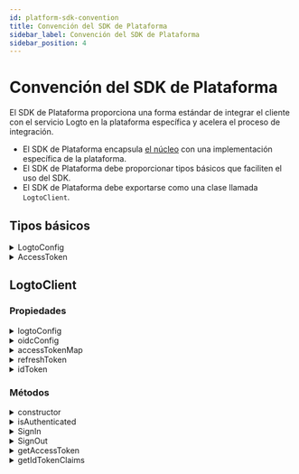 ```yaml
---
id: platform-sdk-convention
title: Convención del SDK de Plataforma
sidebar_label: Convención del SDK de Plataforma
sidebar_position: 4
---
```


# Convención del SDK de Plataforma

El SDK de Plataforma proporciona una forma estándar de integrar el cliente con el servicio Logto en la plataforma específica y acelera el proceso de integración.

- El SDK de Plataforma encapsula [el núcleo](/developers/sdk-conventions/core-sdk-convention) con una implementación específica de la plataforma.
- El SDK de Plataforma debe proporcionar tipos básicos que faciliten el uso del SDK.
- El SDK de Plataforma debe exportarse como una clase llamada `LogtoClient`.

## Tipos básicos

<details>
  <summary>LogtoConfig</summary>

| Nombre              | Tipo       | Requerido | Valor por defecto                   | Notas                                                                              |
| ------------------- | ---------- | --------- | ----------------------------------- | ---------------------------------------------------------------------------------- |
| endpoint            | `string`   | ✅        |                                     | El endpoint del servicio OIDC.                                                     |
| appId               | `string`   | ✅        |                                     | El ID de la aplicación proviene de la aplicación que registramos en Logto Service. |
| scopes              | `string[]` |           | `[openid, offline_access, profile]` | Este campo siempre contiene `openid`, `offline_access` y `profile`.                |
| resources           | `string[]` |           |                                     | Los indicadores de recursos protegidos que queremos usar.                          |
| prompt              | `string`   |           | `consent`                           | El valor de prompt utilizado en `generateSignInUri`.                               |
| usingPersistStorage | `boolean`  |           | `true`                              | Decide si almacenar credenciales en la máquina local o no.                         |

**\*Notas**

- Puedes extender este `LogtoConfig` si lo necesitas.
- `usingPersistStorage` solo se proporciona en SDKs de cliente. Por ejemplo, iOS, Android y SPA.

</details>

<details>
  <summary>AccessToken</summary>

| Nombre    | Tipo     | Notas                       |
| --------- | -------- | --------------------------- |
| token     | `string` |                             |
| scope     | `string` |                             |
| expiresAt | `number` | Marca de tiempo en segundos |

</details>

## LogtoClient

### Propiedades

<details>
  <summary>logtoConfig</summary>

**Tipo**

`LogtoConfig`

</details>

<details>
  <summary>oidcConfig</summary>

**Tipo**

`OidcConfigResponse?`

</details>

<details>
  <summary>accessTokenMap</summary>

**Tipo**

`Map<string, AccessToken>`

**Clave**

- La clave debe construirse con `scope` y `resource`.
- Los valores en `scope` deben ordenarse alfabéticamente y unirse con un espacio.
- La clave debe construirse en el patrón: `${scope}@${resource}`.
- Si el `scope` o `resource` es nulo o está vacío, su valor debe tratarse como vacío.

Por ejemplo, `"offline_access openid read:usr@https://logto.dev/api"`, `"@https://logto.dev/api"`, `"openid@"`, `"@"`.

**Valor**

- `AccessToken`, que utiliza la propiedad `expiresAt` para indicar el momento exacto en que un token de acceso expira.

**Notas**

- El `scope` siempre será un valor nulo porque no admitimos alcances personalizados en Logto V1.
- Al construir la clave del token de acceso para almacenar un token de acceso:
  - `scope` siempre será un valor nulo.
  - si el token de acceso no es un jwt, trata el `resource` como un valor nulo.
  - si el token de acceso es un jwt, decodifica el token de acceso y usa el valor del reclamo `aud` del payload como la parte `resource` de la clave del token de acceso.

</details>

<details>
  <summary>refreshToken</summary>

**Tipo**

`string?`

**Notas**

`refreshToken` se establecerá o actualizará en las siguientes circunstancias:

- Cargar `refreshToken` desde el almacenamiento.
- El servidor devuelve un `refreshToken` en la respuesta al obtener el token con éxito.
- Cerrar sesión (se establecerá en `null`).

</details>

<details>
  <summary>idToken</summary>

**Tipo**

`string?`

**Notas**

- `idToken` debe verificarse si proviene del backend.
- `idToken` se establecerá o actualizará en las siguientes circunstancias:
  - Cargar `idToken` desde el almacenamiento.
  - El servidor devuelve un `idToken` en la respuesta al obtener el token con éxito.
  - Cerrar sesión (se establecerá en `null`).

</details>

### Métodos

<details>
  <summary>constructor</summary>

**Parámetros**

| Parámetro   | Tipo          |
| ----------- | ------------- |
| logtoConfig | `LogtoConfig` |

**Tipo de retorno**

`LogtoClient`

**Notas**

- Puedes agregar parámetros adicionales si lo necesitas.
- Si el uso de almacenamiento persistente está habilitado en logtoConfig, el SDK de plataforma proporcionará las siguientes funcionalidades:
  - Almacenar datos persistentes con una clave única basada en `clientId`.
  - Cargar `refreshToken` y `idToken` desde la máquina local al inicializar.
  - Almacenar `refreshToken` y `idToken` localmente en `Core.fetchTokenByAuthorizationCode` y `Core.fetchTokenByRefreshToken`.

</details>

<details>
  <summary>isAuthenticated</summary>

Para saber si un usuario está autenticado o no.  
Esto también se puede definir como un getter.

Un usuario se considera autenticado cuando:

- Hemos obtenido un token de ID con éxito.
- Hemos cargado un token de ID desde la máquina local.

**Parámetros**

Ninguno.

**Tipo de retorno**

`boolean`

</details>

<details>
  <summary>SignIn</summary>

Este método debe iniciar un flujo de inicio de sesión y el SDK de plataforma debe encargarse de todos los pasos que una autorización necesita completar, incluido el proceso de redirección de inicio de sesión.

El usuario estará autenticado después de que este método se haya llamado con éxito.

El proceso de inicio de sesión dependerá de las funciones del Core SDK:

- `generateSignInUri`
- `verifyAndParseCodeFromCallbackUri`
- `fetchTokenByAuthorizationCode`

Notas:

- Debido a que generateSignInUri incluye los recursos que necesitamos, no necesitamos pasar el recurso a la función fetchTokenByAuthorizationCode.

**Parámetros**

| Parámetro   | Tipo     |
| ----------- | -------- |
| redirectUri | `string` |

**Tipo de retorno**

`void`

**Lanza**

- Cualquier error que ocurra durante este proceso de inicio de sesión.

</details>

<details>
  <summary>SignOut</summary>

El proceso de cierre de sesión debe seguir los pasos:

1. Limpiar el almacenamiento local, cookies, datos persistentes u otra cosa.
2. Revocar el token de actualización obtenido a través de `Core.revoke` (el servicio Logto revocará todos los tokens relacionados si el token de actualización es revocado).
3. Redirigir al usuario al endpoint de cierre de sesión de Logto a menos que el paso 1 borre la sesión de la página de inicio de sesión.

Notas:

- En el paso 2, `Core.revoke` es una llamada asincrónica y no bloqueará el proceso de cierre de sesión incluso si falla.
- El paso 3 se basa en `Core.generateSignOutUri` para generar el endpoint de cierre de sesión de Logto.

**Parámetros**

| Parámetro             | Tipo     | Requerido | Valor por defecto |
| --------------------- | -------- | --------- | ----------------- |
| postLogoutRedirectUri | `string` |           | `null`            |

**Tipo de retorno**

`void`

**Lanza**

- Cualquier error que ocurra durante este proceso de cierre de sesión.

</details>

<details>
  <summary>getAccessToken</summary>

`getAccessToken` recupera un `AccessToken` por `resource` y `scope` de `accessTokenMap` y luego devuelve el valor `token` de ese `AccessToken`.

Establecemos el `scope` en `null` al construir la clave del `accessTokenMap` porque no admitimos alcances personalizados en Logto V1.

**Notas**

- Si no se puede encontrar un `AccessToken` correspondiente, entonces realiza una acción `Core.fetchTokenByRefreshToken` para obtener el token necesario.
- Si el `accessToken` no ha expirado, entonces devuelve el valor `token` dentro.
- Si el `accessToken` ha expirado, entonces realiza una acción `Core.fetchTokenByRefreshToken` para obtener un nuevo `accessToken`, actualiza el `accessTokenMap` local y devuelve el nuevo valor `token` dentro.
- Si `Core.fetchTokenByRefreshToken` falla, entonces informa al usuario con la excepción ocurrida.
- Si no se puede encontrar el refreshToken, entonces informa al usuario de una excepción no autorizada.
- Solo al obtener un `refreshToken` después de iniciar sesión podemos realizar una acción `Core.fetchTokenByRefreshToken`.

**Parámetros**

| Parámetro | Tipo     | Requerido | Valor por defecto |
| --------- | -------- | --------- | ----------------- |
| resource  | `string` |           | `null`            |

**Tipo de retorno**

`string`

**Lanza**

- El usuario no está autenticado.
- El `resource` de entrada no está establecido en el `logtoConfig`.
- No se encontró ningún token de actualización antes de `Core.fetchTokenByRefreshToken`.
- `Core.fetchTokenByRefreshToken` falló.

</details>

<details>
  <summary>getIdTokenClaims</summary>

`getIdTokenClaims` devuelve un objeto que lleva los reclamos de la propiedad `idToken`.

**Parámetros**

Ninguno.

**Tipo de retorno**

`IdTokenClaims`

**Lanza**

- El usuario no está autenticado.

</details>
